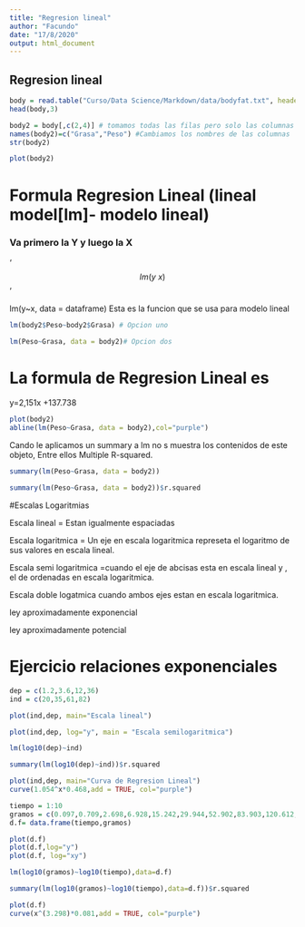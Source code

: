 ```yaml
---
title: "Regresion lineal"
author: "Facundo"
date: "17/8/2020"
output: html_document
---
```


## Regresion lineal

```r
body = read.table("Curso/Data Science/Markdown/data/bodyfat.txt", header = TRUE)
head(body,3)
```
```r
body2 = body[,c(2,4)] # tomamos todas las filas pero solo las columnas 2 y 4 
names(body2)=c("Grasa","Peso") #Cambiamos los nombres de las columnas
str(body2)
```
```r
plot(body2)
```
# Formula Regresion Lineal (lineal model[lm]- modelo lineal)
### Va primero la Y y luego la X
'$$lm(y~x)$$'

lm(y~x, data = dataframe) Esta es la funcion que se usa para modelo lineal

```r
lm(body2$Peso~body2$Grasa) # Opcion uno

lm(Peso~Grasa, data = body2)# Opcion dos
```

# La formula de Regresion Lineal es 

y=2,151x +137.738 


```r
plot(body2)
abline(lm(Peso~Grasa, data = body2),col="purple")
```

Cando le aplicamos un summary a lm no s muestra los contenidos de este objeto, Entre ellos Multiple R-squared.

```r
summary(lm(Peso~Grasa, data = body2))
```

```r
summary(lm(Peso~Grasa, data = body2))$r.squared
```


#Escalas Logaritmias

Escala lineal = Estan igualmente espaciadas

Escala logaritmica = Un eje en escala logaritmica represeta el logaritmo de sus valores en escala lineal.

Escala semi logaritmica =cuando el eje de abcisas esta en escala lineal y , el de ordenadas en escala logaritmica.

Escala doble logatmica cuando ambos ejes estan en escala logaritmica.


ley aproximadamente exponencial

ley aproximadamente potencial


# Ejercicio relaciones exponenciales

```r
dep = c(1.2,3.6,12,36)
ind = c(20,35,61,82)

plot(ind,dep, main="Escala lineal")

plot(ind,dep, log="y", main = "Escala semilogaritmica")
```
```r
lm(log10(dep)~ind)
```
```r
summary(lm(log10(dep)~ind))$r.squared
```
```r
plot(ind,dep, main="Curva de Regresion Lineal")
curve(1.054^x*0.468,add = TRUE, col="purple")
```


```r
tiempo = 1:10
gramos = c(0.097,0.709,2.698,6.928,15.242,29.944,52.902,83.903,120.612,161.711)
d.f= data.frame(tiempo,gramos)

```

```r
plot(d.f)
plot(d.f,log="y")
plot(d.f, log="xy")
```

```r
lm(log10(gramos)~log10(tiempo),data=d.f)

summary(lm(log10(gramos)~log10(tiempo),data=d.f))$r.squared
```

```r
plot(d.f)
curve(x^(3.298)*0.081,add = TRUE, col="purple")
```

